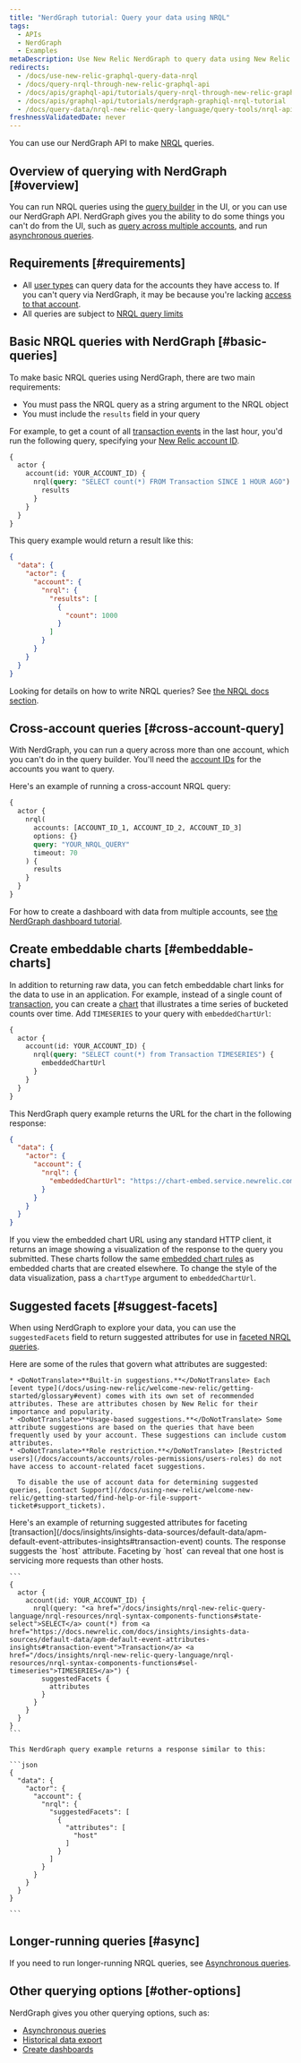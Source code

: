 ```yaml
---
title: "NerdGraph tutorial: Query your data using NRQL"
tags:
  - APIs
  - NerdGraph
  - Examples
metaDescription: Use New Relic NerdGraph to query data using New Relic Query Language (NRQL).
redirects:
  - /docs/use-new-relic-graphql-query-data-nrql
  - /docs/query-nrql-through-new-relic-graphql-api
  - /docs/apis/graphql-api/tutorials/query-nrql-through-new-relic-graphql-api
  - /docs/apis/graphql-api/tutorials/nerdgraph-graphiql-nrql-tutorial
  - /docs/query-data/nrql-new-relic-query-language/query-tools/nrql-api-queries
freshnessValidatedDate: never
---
```


You can use our NerdGraph API to make [NRQL](/docs/insights/nrql-new-relic-query-language/using-nrql/introduction-nrql) queries. 

## Overview of querying with NerdGraph [#overview]

You can run NRQL queries using the [query builder](/docs/query-your-data/explore-query-data/query-builder/introduction-query-builder) in the UI, or you can use our NerdGraph API. NerdGraph gives you the ability to do some things you can't do from the UI, such as [query across multiple accounts](#cross-account-query), and run [asynchronous queries](/docs/apis/nerdgraph/examples/async-queries-nrql-tutorial).

## Requirements [#requirements]

* All [user types](/docs/accounts/accounts-billing/new-relic-one-user-management/user-type) can query data for the accounts they have access to. If you can't query via NerdGraph, it may be because you're lacking [access to that account](/docs/accounts/accounts-billing/new-relic-one-user-management/user-management-concepts/#understand-concepts). 
* All queries are subject to [NRQL query limits](/docs/query-your-data/nrql-new-relic-query-language/get-started/rate-limits-nrql-queries)

## Basic NRQL queries with NerdGraph [#basic-queries]

To make basic NRQL queries using NerdGraph, there are two main requirements: 

* You must pass the NRQL query as a string argument to the NRQL object
* You must include the `results` field in your query

For example, to get a count of all [transaction events](/docs/insights/insights-data-sources/default-data/apm-default-event-attributes-insights#transaction-event) in the last hour, you'd run the following query, specifying your [New Relic account ID](/docs/accounts/accounts-billing/account-structure/account-id).

```graphql
{
  actor {
    account(id: YOUR_ACCOUNT_ID) {
      nrql(query: "SELECT count(*) FROM Transaction SINCE 1 HOUR AGO") {
        results
      }
    }
  }
}
```

This query example would return a result like this:

```json
{
  "data": {
    "actor": {
      "account": {
        "nrql": {
          "results": [
            {
              "count": 1000
            }
          ]
        }
      }
    }
  }
}
```

Looking for details on how to write NRQL queries? See [the NRQL docs section](/docs/insights/nrql-new-relic-query-language/using-nrql/introduction-nrql).

## Cross-account queries [#cross-account-query]

With NerdGraph, you can run a query across more than one account, which you can't do in the query builder. You'll need the [account IDs](/docs/accounts/accounts-billing/account-structure/account-id) for the accounts you want to query. 

Here's an example of running a cross-account NRQL query: 

```graphql
{
  actor {
    nrql(
      accounts: [ACCOUNT_ID_1, ACCOUNT_ID_2, ACCOUNT_ID_3]
      options: {}
      query: "YOUR_NRQL_QUERY"
      timeout: 70
    ) {
      results
    }
  }
}
```

For how to create a dashboard with data from multiple accounts, see [the NerdGraph dashboard tutorial](/docs/apis/nerdgraph/examples/nerdgraph-dashboards#cross-account). 

## Create embeddable charts [#embeddable-charts]

In addition to returning raw data, you can fetch embeddable chart links for the data to use in an application. For example, instead of a single count of [transaction](/docs/insights/insights-data-sources/default-data/apm-default-event-attributes-insights#transaction-event), you can create a [chart](/docs/insights/use-insights-ui/manage-dashboards/chart-types#widget-types) that illustrates a time series of bucketed counts over time. Add `TIMESERIES` to your query with `embeddedChartUrl`:

```graphql
{
  actor {
    account(id: YOUR_ACCOUNT_ID) {
      nrql(query: "SELECT count(*) from Transaction TIMESERIES") {
        embeddedChartUrl
      }
    }
  }
}
```

This NerdGraph query example returns the URL for the chart in the following response:

```json
{
  "data": {
    "actor": {
      "account": {
        "nrql": {
          "embeddedChartUrl": "https://chart-embed.service.newrelic.com/charts/EMBEDDABLE-CHART-ID"
        }
      }
    }
  }
}
```

If you view the embedded chart URL using any standard HTTP client, it returns an image showing a visualization of the response to the query you submitted. These charts follow the same [embedded chart rules](/docs/using-new-relic/user-interface-functions/share-your-data/embed-charts-external-webpages#rules) as embedded charts that are created elsewhere. To change the style of the data visualization, pass a `chartType` argument to `embeddedChartUrl`.

## Suggested facets [#suggest-facets]

When using NerdGraph to explore your data, you can use the `suggestedFacets` field to return suggested attributes for use in [faceted NRQL queries](/docs/insights/nrql-new-relic-query-language/nrql-resources/nrql-syntax-components-functions#sel-facet).

<CollapserGroup>
  <Collapser
    id="suggested-facet-rules"
    title="Rules governing suggested facets"
  >
    Here are some of the rules that govern what attributes are suggested:

    * <DoNotTranslate>**Built-in suggestions.**</DoNotTranslate> Each [event type](/docs/using-new-relic/welcome-new-relic/getting-started/glossary#event) comes with its own set of recommended attributes. These are attributes chosen by New Relic for their importance and popularity.
    * <DoNotTranslate>**Usage-based suggestions.**</DoNotTranslate> Some attribute suggestions are based on the queries that have been frequently used by your account. These suggestions can include custom attributes.
    * <DoNotTranslate>**Role restriction.**</DoNotTranslate> [Restricted users](/docs/accounts/accounts/roles-permissions/users-roles) do not have access to account-related facet suggestions.

      To disable the use of account data for determining suggested queries, [contact Support](/docs/using-new-relic/welcome-new-relic/getting-started/find-help-or-file-support-ticket#support_tickets).
  </Collapser>
</CollapserGroup>

<CollapserGroup>
  <Collapser
    id="example-suggested-query"
    title="Example of returning suggested attributes"
  >
    Here's an example of returning suggested attributes for faceting [transaction](/docs/insights/insights-data-sources/default-data/apm-default-event-attributes-insights#transaction-event) counts. The response suggests the `host` attribute. Faceting by `host` can reveal that one host is servicing more requests than other hosts.

    ```
    {
      actor {
        account(id: YOUR_ACCOUNT_ID) {
          nrql(query: "<a href="/docs/insights/nrql-new-relic-query-language/nrql-resources/nrql-syntax-components-functions#state-select">SELECT</a> count(*) from <a href="https://docs.newrelic.com/docs/insights/insights-data-sources/default-data/apm-default-event-attributes-insights#transaction-event">Transaction</a> <a href="/docs/insights/nrql-new-relic-query-language/nrql-resources/nrql-syntax-components-functions#sel-timeseries">TIMESERIES</a>") {
            suggestedFacets {
              attributes
            }
          }
        }
      }
    }
    ```

    This NerdGraph query example returns a response similar to this:

    ```json
    {
      "data": {
        "actor": {
          "account": {
            "nrql": {
              "suggestedFacets": [
                {
                  "attributes": [
                    "host"
                  ]
                }
              ]
            }
          }
        }
      }
    }

    ```
  </Collapser>
</CollapserGroup>

## Longer-running queries [#async]

If you need to run longer-running NRQL queries, see [Asynchronous queries](/docs/apis/nerdgraph/examples/async-queries-nrql-tutorial).

## Other querying options [#other-options]

NerdGraph gives you other querying options, such as: 

* [Asynchronous queries](/docs/apis/nerdgraph/examples/async-queries-nrql-tutorial)
* [Historical data export](/docs/apis/nerdgraph/examples/nerdgraph-historical-data-export)
* [Create dashboards](/docs/apis/nerdgraph/examples/create-widgets-dashboards-api)
